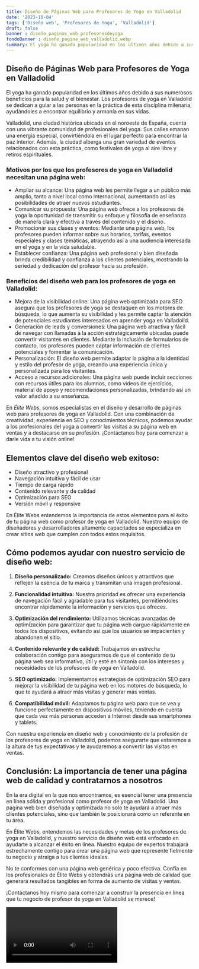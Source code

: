 ```yaml
---
title: Diseño de Páginas Web para Profesores de Yoga en Valladolid
date: '2023-10-04'
tags: ['Diseño web', 'Profesores de Yoga', 'Valladolid']
draft: false
banner : diseño_paginas_web_profesoresdeyoga
fondoBanner : diseño_pagina_web_valladolid.webp
summary: El yoga ha ganado popularidad en los últimos años debido a sus numerosos beneficios para la salud y el bienestar. Los profesores de yoga en Valladolid se dedican a guiar a las personas en la práctica de esta disciplina milenaria, ayudándoles a encontrar equilibrio y armonía en sus vidas. 
---
```


## Diseño de Páginas Web para Profesores de Yoga en Valladolid

El yoga ha ganado popularidad en los últimos años debido a sus numerosos beneficios para la salud y el bienestar. Los profesores de yoga en Valladolid se dedican a guiar a las personas en la práctica de esta disciplina milenaria, ayudándoles a encontrar equilibrio y armonía en sus vidas. 

Valladolid, una ciudad histórica ubicada en el noroeste de España, cuenta con una vibrante comunidad de profesionales del yoga. Sus calles emanan una energía especial, convirtiéndola en el lugar perfecto para encontrar la paz interior. Además, la ciudad alberga una gran variedad de eventos relacionados con esta práctica, como festivales de yoga al aire libre y retiros espirituales.

### Motivos por los que los profesores de yoga en Valladolid necesitan una página web:

- Ampliar su alcance: Una página web les permite llegar a un público más amplio, tanto a nivel local como internacional, aumentando así las posibilidades de atraer nuevos estudiantes.
- Comunicar su propuesta: Una página web ofrece a los profesores de yoga la oportunidad de transmitir su enfoque y filosofía de enseñanza de manera clara y efectiva a través del contenido y el diseño.
- Promocionar sus clases y eventos: Mediante una página web, los profesores pueden informar sobre sus horarios, tarifas, eventos especiales y clases temáticas, atrayendo así a una audiencia interesada en el yoga y en la vida saludable.
- Establecer confianza: Una página web profesional y bien diseñada brinda credibilidad y confianza a los clientes potenciales, mostrando la seriedad y dedicación del profesor hacia su profesión.

### Beneficios del diseño web para los profesores de yoga en Valladolid:

- Mejora de la visibilidad online: Una página web optimizada para SEO asegura que los profesores de yoga se destaquen en los motores de búsqueda, lo que aumenta su visibilidad y les permite captar la atención de potenciales estudiantes interesados en aprender yoga en Valladolid.
- Generación de leads y conversiones: Una página web atractiva y fácil de navegar con llamadas a la acción estratégicamente ubicadas puede convertir visitantes en clientes. Mediante la inclusión de formularios de contacto, los profesores pueden captar información de clientes potenciales y fomentar la comunicación.
- Personalización: El diseño web permite adaptar la página a la identidad y estilo del profesor de yoga, creando una experiencia única y personalizada para los visitantes.
- Acceso a recursos adicionales: Una página web puede incluir secciones con recursos útiles para los alumnos, como videos de ejercicios, material de apoyo y recomendaciones personalizadas, brindando así un valor añadido a su enseñanza.

En *Élite Webs*, somos especialistas en el diseño y desarrollo de páginas web para profesores de yoga en Valladolid. Con una combinación de creatividad, experiencia en SEO y conocimientos técnicos, podemos ayudar a los profesionales del yoga a convertir las visitas a su página web en ventas y a destacarse en su profesión. ¡Contáctanos hoy para comenzar a darle vida a tu visión online!

<GifSeo />

<Cta />

## Elementos clave del diseño web exitoso:

- Diseño atractivo y profesional
- Navegación intuitiva y fácil de usar
- Tiempo de carga rápido
- Contenido relevante y de calidad
- Optimización para SEO
- Versión móvil y responsive

En Élite Webs entendemos la importancia de estos elementos para el éxito de tu página web como profesor de yoga en Valladolid. Nuestro equipo de diseñadores y desarrolladores altamente capacitados se especializa en crear sitios web que cumplen con todos estos requisitos.

## Cómo podemos ayudar con nuestro servicio de diseño web:

1. **Diseño personalizado:** Creamos diseños únicos y atractivos que reflejen la esencia de tu marca y transmitan una imagen profesional.

2. **Funcionalidad intuitiva:** Nuestra prioridad es ofrecer una experiencia de navegación fácil y agradable para tus visitantes, permitiéndoles encontrar rápidamente la información y servicios que ofreces.

3. **Optimización del rendimiento:** Utilizamos técnicas avanzadas de optimización para garantizar que tu página web cargue rápidamente en todos los dispositivos, evitando así que los usuarios se impacienten y abandonen el sitio.

4. **Contenido relevante y de calidad:** Trabajamos en estrecha colaboración contigo para asegurarnos de que el contenido de tu página web sea informativo, útil y esté en sintonía con los intereses y necesidades de los profesores de yoga en Valladolid.

5. **SEO optimizado:** Implementamos estrategias de optimización SEO para mejorar la visibilidad de tu página web en los motores de búsqueda, lo que te ayudará a atraer más visitas y generar más ventas.

6. **Compatibilidad móvil:** Adaptamos tu página web para que se vea y funcione perfectamente en dispositivos móviles, teniendo en cuenta que cada vez más personas acceden a Internet desde sus smartphones y tablets.

Con nuestra experiencia en diseño web y conocimiento de la profesión de los profesores de yoga en Valladolid, podemos asegurarte que estaremos a la altura de tus expectativas y te ayudaremos a convertir las visitas en ventas.

## Conclusión: La importancia de tener una página web de calidad y contratarnos a nosotros

En la era digital en la que nos encontramos, es esencial tener una presencia en línea sólida y profesional como profesor de yoga en Valladolid. Una página web bien diseñada y optimizada no solo te ayudará a atraer más clientes potenciales, sino que también te posicionará como un referente en tu área.

En Élite Webs, entendemos las necesidades y metas de los profesores de yoga en Valladolid, y nuestro servicio de diseño web está enfocado en ayudarte a alcanzar el éxito en línea. Nuestro equipo de expertos trabajará estrechamente contigo para crear una página web que represente fielmente tu negocio y atraiga a tus clientes ideales.

No te conformes con una página web genérica y poco efectiva. Confía en los profesionales de Élite Webs y obtendrás una página web de calidad que generará resultados tangibles en forma de aumento de visitas y ventas.

¡Contáctanos hoy mismo para comenzar a construir la presencia en línea que tu negocio de profesor de yoga en Valladolid se merece!

<Video />

<CtaBot job='Profesores de Yoga' city='Valladolid'/>

<Gmaps query='Valladolid+españa+maps' />